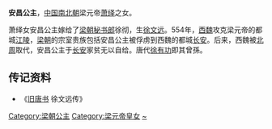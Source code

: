 {{東亞女性歷史人物
| 名稱=安昌公主
| 身份=[[梁朝|梁朝]]公主
| 畫像=
| 說明=
| 姓=萧
| 名=
| 封爵=[[公主|公主]]
| 位號=
| 封號=安昌公主
| 出生年=
| 逝世年=
| 諡號=
| 墳墓=
| 父親=[[梁元帝|梁元帝]]
| 夫=[[徐彻|徐彻]]
| 子=[[徐文远_(唐朝)|徐文远]]
| 曾孫=[[徐有功|徐有功]]
|}}
'''安昌公主'''，[[中国|中国]][[南北朝|南北朝]]梁元帝[[萧绎|萧绎]]之女。

萧绎女安昌公主嫁给了[[梁朝|梁朝]][[秘书郎|秘书郎]]徐彻，生[[徐文远_(唐朝)|徐文远]]。554年，[[西魏|西魏]]攻克梁元帝的都城[[江陵|江陵]]，[[梁朝|梁朝]]的宗室贵族包括安昌公主被俘虏到西魏的都城[[长安|长安]]。后来，西魏被[[北周|北周]]取代，安昌公主于[[长安|长安]]家贫无以自给。唐代[[徐有功|徐有功]]即其曾孫。

== 传记资料 ==
*《[[旧唐书|旧唐书]] 徐文远传》

[[Category:梁朝公主|Category:梁朝公主]]
[[Category:梁元帝皇女|Category:梁元帝皇女]]
[[Category:蘭陵蕭氏|~]]